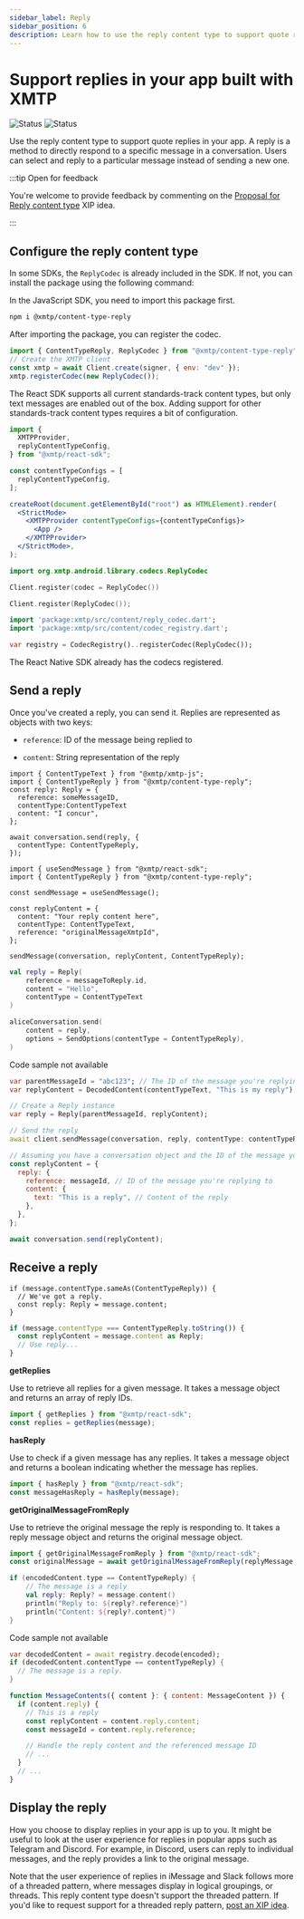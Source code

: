 ```yaml
---
sidebar_label: Reply
sidebar_position: 6
description: Learn how to use the reply content type to support quote replies in your app built with XMTP
---
```



# Support replies in your app built with XMTP

![Status](https://img.shields.io/badge/Content_type_status-Standards--track-yellow) ![Status](https://img.shields.io/badge/Reference_implementation_status-Beta-yellow)

Use the reply content type to support quote replies in your app. A reply is a method to directly respond to a specific message in a conversation. Users can select and reply to a particular message instead of sending a new one.

:::tip Open for feedback

You're welcome to provide feedback by commenting on the [Proposal for Reply content type](https://github.com/orgs/xmtp/discussions/35) XIP idea.

:::

## Configure the reply content type

In some SDKs, the `ReplyCodec` is already included in the SDK. If not, you can install the package using the following command:

<Tabs groupId="sdk-langs">
<TabItem value="js" label="JavaScript"  attributes={{className: "js_tab"}}>

In the JavaScript SDK, you need to import this package first.

```bash
npm i @xmtp/content-type-reply
```

After importing the package, you can register the codec.

```jsx
import { ContentTypeReply, ReplyCodec } from "@xmtp/content-type-reply";
// Create the XMTP client
const xmtp = await Client.create(signer, { env: "dev" });
xmtp.registerCodec(new ReplyCodec());
```

</TabItem>
<TabItem value="react" label="React"  attributes={{className: "react_tab"}}>

The React SDK supports all current standards-track content types, but only text messages are enabled out of the box. Adding support for other standards-track content types requires a bit of configuration.

```jsx
import {
  XMTPProvider,
  replyContentTypeConfig,
} from "@xmtp/react-sdk";

const contentTypeConfigs = [
  replyContentTypeConfig,
];

createRoot(document.getElementById("root") as HTMLElement).render(
  <StrictMode>
    <XMTPProvider contentTypeConfigs={contentTypeConfigs}>
      <App />
    </XMTPProvider>
  </StrictMode>,
);
```

</TabItem>
<TabItem value="kotlin" label="Kotlin"  attributes={{className: "kotlin_tab"}}>

```kotlin
import org.xmtp.android.library.codecs.ReplyCodec

Client.register(codec = ReplyCodec())
```

</TabItem>
<TabItem value="swift" label="Swift"  attributes={{className: "swift_tab"}}>

```swift
Client.register(ReplyCodec());
```

</TabItem>
<TabItem value="dart" label="Dart"  attributes={{className: "dart_tab"}}>

```dart
import 'package:xmtp/src/content/reply_codec.dart';
import 'package:xmtp/src/content/codec_registry.dart';

var registry = CodecRegistry()..registerCodec(ReplyCodec());
```

</TabItem>
<TabItem value="rn" label="React Native"  attributes={{className: "rn_tab"}}>

The React Native SDK already has the codecs registered.

</TabItem>
</Tabs>

## Send a reply

Once you've created a reply, you can send it. Replies are represented as objects with two keys:

- `reference`: ID of the message being replied to

- `content`: String representation of the reply

<Tabs groupId="sdk-langs">
<TabItem value="js" label="JavaScript"  attributes={{className: "js_tab"}}>

```tsx
import { ContentTypeText } from "@xmtp/xmtp-js";
import { ContentTypeReply } from "@xmtp/content-type-reply";
const reply: Reply = {
  reference: someMessageID,
  contentType:ContentTypeText
  content: "I concur",
};

await conversation.send(reply, {
  contentType: ContentTypeReply,
});
```

</TabItem>
<TabItem value="react" label="React"  attributes={{className: "react_tab"}}>

```tsx
import { useSendMessage } from "@xmtp/react-sdk";
import { ContentTypeReply } from "@xmtp/content-type-reply";

const sendMessage = useSendMessage();

const replyContent = {
  content: "Your reply content here",
  contentType: ContentTypeText,
  reference: "originalMessageXmtpId",
};

sendMessage(conversation, replyContent, ContentTypeReply);
```

</TabItem>
<TabItem value="kotlin" label="Kotlin"  attributes={{className: "kotlin_tab"}}>

```kotlin
val reply = Reply(
    reference = messageToReply.id,
    content = "Hello",
    contentType = ContentTypeText
)

aliceConversation.send(
    content = reply,
    options = SendOptions(contentType = ContentTypeReply),
)
```

</TabItem>
<TabItem value="swift" label="Swift"  attributes={{className: "swift_tab"}}>

Code sample not available

</TabItem>
<TabItem value="dart" label="Dart"  attributes={{className: "dart_tab"}}>

```dart
var parentMessageId = "abc123"; // The ID of the message you're replying to
var replyContent = DecodedContent(contentTypeText, "This is my reply"); // The content of your reply

// Create a Reply instance
var reply = Reply(parentMessageId, replyContent);

// Send the reply
await client.sendMessage(conversation, reply, contentType: contentTypeReply);
```

</TabItem>
<TabItem value="rn" label="React Native"  attributes={{className: "rn_tab"}}>

```jsx
// Assuming you have a conversation object and the ID of the message you're replying to
const replyContent = {
  reply: {
    reference: messageId, // ID of the message you're replying to
    content: {
      text: "This is a reply", // Content of the reply
    },
  },
};

await conversation.send(replyContent);
```

</TabItem>
</Tabs>

## Receive a reply

<Tabs groupId="sdk-langs">
<TabItem value="js" label="JavaScript"  attributes={{className: "js_tab"}}>

```tsx
if (message.contentType.sameAs(ContentTypeReply)) {
  // We've got a reply.
  const reply: Reply = message.content;
}
```

</TabItem>
<TabItem value="react" label="React"  attributes={{className: "react_tab"}}>

```jsx
if (message.contentType === ContentTypeReply.toString()) {
  const replyContent = message.content as Reply;
  // Use reply...
}
```

**getReplies**

Use to retrieve all replies for a given message. It takes a message object and returns an array of reply IDs.

```jsx
import { getReplies } from "@xmtp/react-sdk";
const replies = getReplies(message);
```

**hasReply**

Use to check if a given message has any replies. It takes a message object and returns a boolean indicating whether the message has replies.

```jsx
import { hasReply } from "@xmtp/react-sdk";
const messageHasReply = hasReply(message);
```

**getOriginalMessageFromReply**

Use to retrieve the original message the reply is responding to. It takes a reply message object and returns the original message object.

```jsx
import { getOriginalMessageFromReply } from "@xmtp/react-sdk";
const originalMessage = await getOriginalMessageFromReply(replyMessage, db);
```

</TabItem>
<TabItem value="kotlin" label="Kotlin"  attributes={{className: "kotlin_tab"}}>

```kotlin
if (encodedContent.type == ContentTypeReply) {
    // The message is a reply
    val reply: Reply? = message.content()
    println("Reply to: ${reply?.reference}")
    println("Content: ${reply?.content}")
}
```

</TabItem>
<TabItem value="swift" label="Swift"  attributes={{className: "swift_tab"}}>

Code sample not available

</TabItem>
<TabItem value="dart" label="Dart"  attributes={{className: "dart_tab"}}>

```dart
var decodedContent = await registry.decode(encoded);
if (decodedContent.contentType == contentTypeReply) {
  // The message is a reply.
}
```

</TabItem>
<TabItem value="rn" label="React Native"  attributes={{className: "rn_tab"}}>

```jsx
function MessageContents({ content }: { content: MessageContent }) {
  if (content.reply) {
    // This is a reply
    const replyContent = content.reply.content;
    const messageId = content.reply.reference;

    // Handle the reply content and the referenced message ID
    // ...
  }
  // ...
}
```

</TabItem>
</Tabs>

## Display the reply

How you choose to display replies in your app is up to you. It might be useful to look at the user experience for replies in popular apps such as Telegram and Discord.
For example, in Discord, users can reply to individual messages, and the reply provides a link to the original message.

Note that the user experience of replies in iMessage and Slack follows more of a threaded pattern, where messages display in logical groupings, or threads. This reply content type doesn't support the threaded pattern. If you'd like to request support for a threaded reply pattern, [post an XIP idea](https://github.com/orgs/xmtp/discussions/categories/xip-ideas).
